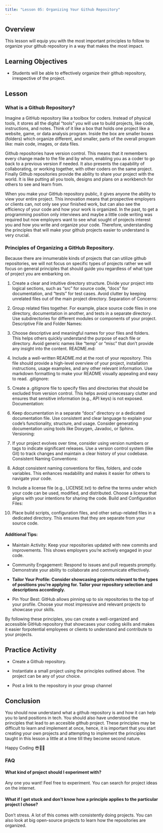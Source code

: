 ```yaml
---
title: "Lesson 05: Organizing Your Github Repository"
---
```


## Overview

This lesson will equip you with the most important principles to follow to organize your github repository in a way that makes the most impact.

## Learning Objectives

-   Students will be able to effectively organize their github repository, irrespective of the project.

## Lesson

### What is a Github Repository?

Imagine a GitHub repository like a toolbox for coders. Instead of physical tools, it stores all the digital "tools" you will use to build projects, like code, instructions, and notes. Think of it like a box that holds one project like a website, game, or data analysis program. Inside the box are smaller boxes (folders) which organize different, and smaller, parts of the overall program like: main code, images, or data files.

Github repositories have version control. This means that it remembers every change made to the file and by whom, enabling you as a coder to go back to a previous version if needed. It also presents the capability of collaborating, or working together,  with other coders on the same project. Finally Github repositories provide the ability to share your project with the world. It is like putting all you tools, designs and plans on a workbench for others to see and learn from. 

When you make your GitHub repository public, it gives anyone the ability to view your entire project. This innovation means that prospective employers or clients can, not only see your finished work, but can also see the efficiency of your code and how your work is organized. In the past, to get a programming position only interviews and maybe a little code writing was required but now employers want to see what sought of projects interest you and how you write and organize your code. Therefore, understanding the principles that will make your github projects easier to understand is very crucial.

### Principles of Organizing a GitHub Repository.

Because there are innumerable kinds of projects that can utilize github repositories, we will not focus on specific types of projects rather we will focus on general principles that should guide you regardless of what type of project you are embarking on.

1. Create a clear and intuitive directory structure. Divide your project into logical sections, such as "src" for source code, "docs" for documentation, and "tests" for test cases.
Avoid clutter by keeping unrelated files out of the main project directory.
Separation of Concerns:

2. Group related files together. For example, place source code files in one directory, documentation in another, and tests in a separate directory.
Use subdirectories for different modules or components of your project.
Descriptive File and Folder Names:

3. Choose descriptive and meaningful names for your files and folders. This helps others quickly understand the purpose of each file or directory.
Avoid generic names like "temp" or "misc" that don't provide any insight into the content.
README.md:

4. Include a well-written README.md at the root of your repository. This file should provide a high-level overview of your project, installation instructions, usage examples, and any other relevant information.
Use markdown formatting to make your README visually appealing and easy to read.
.gitignore:

5. Create a .gitignore file to specify files and directories that should be excluded from version control. This helps avoid unnecessary clutter and ensures that sensitive information (e.g., API keys) is not exposed.
Documentation:

6. Keep documentation in a separate "docs" directory or a dedicated documentation file. Use consistent and clear language to explain your code's functionality, structure, and usage.
Consider generating documentation using tools like Doxygen, Javadoc, or Sphinx.
Versioning:

7. If your project evolves over time, consider using version numbers or tags to indicate significant releases.
Use a version control system (like Git) to track changes and maintain a clear history of your codebase.
Consistent Naming Conventions:

8. Adopt consistent naming conventions for files, folders, and code variables. This enhances readability and makes it easier for others to navigate your code.

9. Include a license file (e.g., LICENSE.txt) to define the terms under which your code can be used, modified, and distributed. Choose a license that aligns with your intentions for sharing the code.
Build and Configuration Files:

10. Place build scripts, configuration files, and other setup-related files in a dedicated directory. This ensures that they are separate from your source code.

#### Additional Tips:

- Maintain Activity: Keep your repositories updated with new commits and improvements. This shows employers you're actively engaged in your code.
  
- Community Engagement: Respond to issues and pull requests promptly. Demonstrate your ability to collaborate and communicate effectively.
  
- **Tailor Your Profile: Consider showcasing projects relevant to the types of positions you're applying for. Tailor your repository selection and descriptions accordingly.**
  
- Pin Your Best: GitHub allows pinning up to six repositories to the top of your profile. Choose your most impressive and relevant projects to showcase your skills.


By following these principles, you can create a well-organized and accessible GitHub repository that showcases your coding skills and makes it easier forpotential employees or clients  to understand and contribute to your projects. 

## Practice Activity

-   Create a Github repository.
  
-   Instantiate a small project using the principles outlined above. The project can be any of your choice.

-   Post a link to the repository in your group channel


## Conclusion

You should now understand what a github repository is and how it can help you to land positions in tech. You should also have understood the principles that lead to an accesible github project. These principles may be difficult to learn and implement at once, hence, it is important that you start creating your own projects and attempting to implement the principles taught in this lesson a little at a time till they become second nature.

Happy Coding 😎🎊🎊

### FAQ

#### What kind of project should I experiment with?

Any one you want! Feel free to experiment. You can search for project ideas on the internet.

#### What if I get stuck and don't know how a principle applies to the particular project I chose?

Don't stress. A lot of this comes with consistently doing projects. You can also look at big open-source projects to learn how the repositories are organized.
